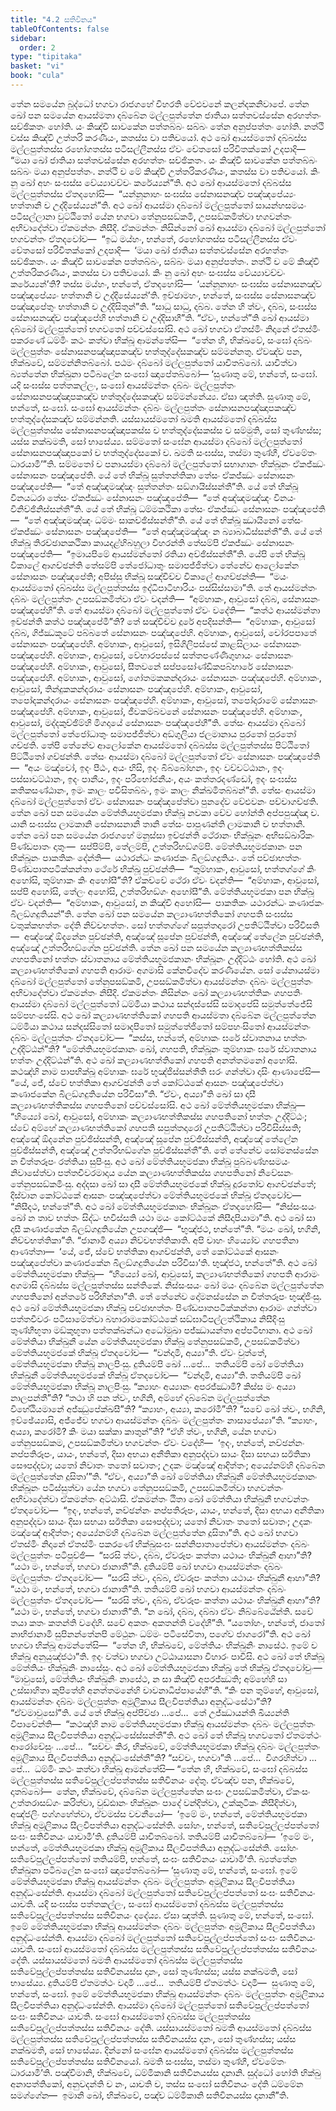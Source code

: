 ```yaml
---
title: "4.2 සතිවිනය"
tableOfContents: false
sidebar:
  order: 2
type: "tipitaka"
basket: "vi"
book: "cula"
---
```



<DynamicBreadcrumb />

<Division number="189" book="cula">

<Paragraph number="807" book="cula">
තේන සමයේන බුද්ධෝ භගවා රාජගහේ විහරති වේළුවනේ කලන්දකනිවාපේ. තේන ඛෝ පන සමයේන ආයස්මතා දබ්බේන මල්ලපුත්තේන ජාතියා සත්තවස්සේන අරහත්තං සච්ඡිකතං හෝති. යං කිඤ්චි සාවකේන පත්තබ්බං සබ්බං තේන අනුප්පත්තං හෝති. නත්ථි චස්ස කිඤ්චි උත්තරි කරණීයං, කතස්ස වා පතිචයෝ. අථ ඛෝ ආයස්මතෝ දබ්බස්ස මල්ලපුත්තස්ස රහෝගතස්ස පටිසල්ලීනස්ස ඒවං චේතසෝ පරිවිතක්කෝ උදපාදි—  “මයා ඛෝ ජාතියා සත්තවස්සේන අරහත්තං සච්ඡිකතං. යං කිඤ්චි සාවකේන පත්තබ්බං සබ්බං මයා අනුප්පත්තං. නත්ථි ච මේ කිඤ්චි උත්තරිකරණීයං, කතස්ස වා පතිචයෝ. කිං නු ඛෝ අහං සංඝස්ස වේය්‍යාවච්චං කරේය්‍යන්”ති.
</Paragraph>

<Paragraph number="808" book="cula">
අථ ඛෝ ආයස්මතෝ දබ්බස්ස මල්ලපුත්තස්ස ඒතදහෝසි—  “යන්නූනාහං සංඝස්ස සේනාසනඤ්ච පඤ්ඤපේය්‍යං භත්තානි ච උද්දිසේය්‍යන්”ති. අථ ඛෝ ආයස්මා දබ්බෝ මල්ලපුත්තෝ සායන්හසමයං පටිසල්ලානා වුට්ඨිතෝ යේන භගවා තේනුපසඞ්කමි, උපසඞ්කමිත්වා භගවන්තං අභිවාදේත්වා ඒකමන්තං නිසීදි. ඒකමන්තං නිසින්නෝ ඛෝ ආයස්මා දබ්බෝ මල්ලපුත්තෝ භගවන්තං ඒතදවෝච—  “ඉධ මය්හං, භන්තේ, රහෝගතස්ස පටිසල්ලීනස්ස ඒවං චේතසෝ පරිවිතක්කෝ උදපාදි—  ‘මයා ඛෝ ජාතියා සත්තවස්සේන අරහත්තං සච්ඡිකතං. යං කිඤ්චි සාවකේන පත්තබ්බං, සබ්බං මයා අනුප්පත්තං. නත්ථි ච මේ කිඤ්චි උත්තරිකරණීයං, කතස්ස වා පතිචයෝ. කිං නු ඛෝ අහං සංඝස්ස වේය්‍යාවච්චං කරේය්‍යන්’ති? තස්ස මය්හං, භන්තේ, ඒතදහෝසි—  ‘යන්නූනාහං සංඝස්ස සේනාසනඤ්ච පඤ්ඤපේය්‍යං භත්තානි ච උද්දිසේය්‍යන්’ති. ඉච්ඡාමහං, භන්තේ, සංඝස්ස සේනාසනඤ්ච පඤ්ඤාපේතුං භත්තානි ච උද්දිසිතුන්”ති. “සාධු සාධු, දබ්බ. තේන හි ත්වං, දබ්බ, සංඝස්ස සේනාසනඤ්ච පඤ්ඤපේහි භත්තානි ච උද්දිසාහී”ති. “ඒවං, භන්තේ”ති ඛෝ ආයස්මා දබ්බෝ මල්ලපුත්තෝ භගවතෝ පච්චස්සෝසි. අථ ඛෝ භගවා ඒතස්මිං නිදානේ ඒතස්මිං පකරණේ ධම්මිං කථං කත්වා භික්ඛූ ආමන්තේසි—  “තේන හි, භික්ඛවේ, සංඝෝ දබ්බං මල්ලපුත්තං සේනාසනපඤ්ඤාපකඤ්ච භත්තුද්දේසකඤ්ච සම්මන්නතු. ඒවඤ්ච පන, භික්ඛවේ, සම්මන්නිතබ්බෝ. පඨමං දබ්බෝ මල්ලපුත්තෝ යාචිතබ්බෝ. යාචිත්වා බ්‍යත්තේන භික්ඛුනා පටිබලේන සංඝෝ ඤාපේතබ්බෝ—
</Paragraph>

</Division>
<Division number="190" book="cula">

<Paragraph number="809" book="cula">
‘සුණාතු මේ, භන්තේ, සංඝෝ. යදි සංඝස්ස පත්තකල්ලං, සංඝෝ ආයස්මන්තං දබ්බං මල්ලපුත්තං සේනාසනපඤ්ඤාපකඤ්ච භත්තුද්දේසකඤ්ච සම්මන්නේය්‍ය. ඒසා ඤත්ති.
</Paragraph>

<Paragraph number="810" book="cula">
සුණාතු මේ, භන්තේ, සංඝෝ. සංඝෝ ආයස්මන්තං දබ්බං මල්ලපුත්තං සේනාසනපඤ්ඤාපකඤ්ච භත්තුද්දේසකඤ්ච සම්මන්නති. යස්සායස්මතෝ ඛමති ආයස්මතෝ දබ්බස්ස මල්ලපුත්තස්ස සේනාසනපඤ්ඤාපකස්ස ච භත්තුද්දේසකස්ස ච සම්මුති, සෝ තුණ්හස්ස; යස්ස නක්ඛමති, සෝ භාසේය්‍ය.
</Paragraph>

<Paragraph number="811" book="cula">
සම්මතෝ සංඝේන ආයස්මා දබ්බෝ මල්ලපුත්තෝ සේනාසනපඤ්ඤාපකෝ ච භත්තුද්දේසකෝ ච. ඛමති සංඝස්ස, තස්මා තුණ්හී, ඒවමේතං ධාරයාමී’”ති.
</Paragraph>

</Division>
<Division number="191" book="cula">

<Paragraph number="812" book="cula">
සම්මතෝ ච පනායස්මා දබ්බෝ මල්ලපුත්තෝ සභාගානං භික්ඛූනං ඒකජ්ඣං සේනාසනං පඤ්ඤපේති. යේ තේ භික්ඛූ සුත්තන්තිකා තේසං ඒකජ්ඣං සේනාසනං පඤ්ඤපේති—  “තේ අඤ්ඤමඤ්ඤං සුත්තන්තං සඞ්ගායිස්සන්තී”ති. යේ තේ භික්ඛූ විනයධරා තේසං ඒකජ්ඣං සේනාසනං පඤ්ඤපේති—  “තේ අඤ්ඤමඤ්ඤං විනයං විනිච්ඡිනිස්සන්තී”ති. යේ තේ භික්ඛූ ධම්මකථිකා තේසං ඒකජ්ඣං සේනාසනං පඤ්ඤපේති—  “තේ අඤ්ඤමඤ්ඤං ධම්මං සාකච්ඡිස්සන්තී”ති. යේ තේ භික්ඛූ ඣායිනෝ තේසං ඒකජ්ඣං සේනාසනං පඤ්ඤපේති—  “තේ අඤ්ඤමඤ්ඤං න බ්‍යාබාධිස්සන්තී”ති. යේ තේ භික්ඛූ තිරච්ඡානකථිකා කායදළ්හිබහුලා විහරන්ති තේසම්පි ඒකජ්ඣං සේනාසනං පඤ්ඤපේති—  “ඉමායපිමේ ආයස්මන්තෝ රතියා අච්ඡිස්සන්තී”ති. යේපි තේ භික්ඛූ විකාලේ ආගච්ඡන්ති තේසම්පි තේජෝධාතුං සමාපජ්ජිත්වා තේනේව ආලෝකේන සේනාසනං පඤ්ඤපේති; අපිස්සු භික්ඛූ සඤ්චිච්ච විකාලේ ආගච්ඡන්ති—  “මයං ආයස්මතෝ දබ්බස්ස මල්ලපුත්තස්ස ඉද්ධිපාටිහාරියං පස්සිස්සාමා”ති.
</Paragraph>

<Paragraph number="813" book="cula">
තේ ආයස්මන්තං දබ්බං මල්ලපුත්තං උපසඞ්කමිත්වා ඒවං වදන්ති—  “අම්හාකං, ආවුසෝ දබ්බ, සේනාසනං පඤ්ඤපේහී”ති. තේ ආයස්මා දබ්බෝ මල්ලපුත්තෝ ඒවං වදේති—  “කත්ථ ආයස්මන්තා ඉච්ඡන්ති කත්ථ පඤ්ඤපේමී”ති? තේ සඤ්චිච්ච දූරේ අපදිසන්ති—  “අම්හාකං, ආවුසෝ දබ්බ, ගිජ්ඣකූටේ පබ්බතේ සේනාසනං පඤ්ඤපේහි. අම්හාකං, ආවුසෝ, චෝරපපාතේ සේනාසනං පඤ්ඤපේහි. අම්හාකං, ආවුසෝ, ඉසිගිලිපස්සේ කාළසිලායං සේනාසනං පඤ්ඤපේහි. අම්හාකං, ආවුසෝ, වේභාරපස්සේ සත්තපණ්ණිගුහායං සේනාසනං පඤ්ඤපේහි. අම්හාකං, ආවුසෝ, සීතවනේ සප්පසෝණ්ඩිකපබ්භාරේ සේනාසනං පඤ්ඤපේහි. අම්හාකං, ආවුසෝ, ගෝතමකකන්දරායං සේනාසනං පඤ්ඤපේහි. අම්හාකං, ආවුසෝ, තින්දුකකන්දරායං සේනාසනං පඤ්ඤපේහි. අම්හාකං, ආවුසෝ, තපෝදකන්දරායං සේනාසනං පඤ්ඤපේහි. අම්හාකං, ආවුසෝ, තපෝදාරාමේ සේනාසනං පඤ්ඤපේහි. අම්හාකං, ආවුසෝ, ජීවකම්බවනේ සේනාසනං පඤ්ඤපේහි. අම්හාකං, ආවුසෝ, මද්දකුච්ඡිම්හි මිගදායේ සේනාසනං පඤ්ඤපේහී”ති.
</Paragraph>

<Paragraph number="814" book="cula">
තේසං ආයස්මා දබ්බෝ මල්ලපුත්තෝ තේජෝධාතුං සමාපජ්ජිත්වා අඞ්ගුලියා ජලමානාය පුරතෝ පුරතෝ ගච්ඡති. තේපි තේනේව ආලෝකේන ආයස්මතෝ දබ්බස්ස මල්ලපුත්තස්ස පිට්ඨිතෝ පිට්ඨිතෝ ගච්ඡන්ති. තේසං ආයස්මා දබ්බෝ මල්ලපුත්තෝ ඒවං සේනාසනං පඤ්ඤපේති—  “අයං මඤ්චෝ, ඉදං පීඨං, අයං භිසි, ඉදං බිබ්බෝහනං, ඉදං වච්චට්ඨානං, ඉදං පස්සාවට්ඨානං, ඉදං පානීයං, ඉදං පරිභෝජනීයං, අයං කත්තරදණ්ඩෝ, ඉදං සංඝස්ස කතිකසණ්ඨානං, ඉමං කාලං පවිසිතබ්බං, ඉමං කාලං නික්ඛමිතබ්බන්”ති. තේසං ආයස්මා දබ්බෝ මල්ලපුත්තෝ ඒවං සේනාසනං පඤ්ඤපේත්වා පුනදේව වේළුවනං පච්චාගච්ඡති.
</Paragraph>

</Division>
<Division number="192" book="cula">

<Paragraph number="815" book="cula">
තේන ඛෝ පන සමයේන මේත්තියභූමජකා භික්ඛූ නවකා චේව හෝන්ති අප්පපුඤ්ඤා ච. යානි සංඝස්ස ලාමකානි සේනාසනානි තානි තේසං පාපුණන්ති ලාමකානි ච භත්තානි. තේන ඛෝ පන සමයේන රාජගහේ මනුස්සා ඉච්ඡන්ති ථේරානං භික්ඛූනං අභිසඞ්ඛාරිකං පිණ්ඩපාතං දාතුං—  සප්පිම්පි, තේලම්පි, උත්තරිභඞ්ගම්පි. මේත්තියභූමජකානං පන භික්ඛූනං පාකතිකං දේන්ති—  යථාරන්ධං කණාජකං බිලඞ්ගදුතියං. තේ පච්ඡාභත්තං පිණ්ඩපාතපටික්කන්තා ථේරේ භික්ඛූ පුච්ඡන්ති—  “තුම්හාකං, ආවුසෝ, භත්තග්ගේ කිං අහෝසි, තුම්හාකං කිං අහෝසී”ති? ඒකච්චේ ථේරා ඒවං වදන්ති—  “අම්හාකං, ආවුසෝ, සප්පි අහෝසි, තේලං අහෝසි, උත්තරිභඞ්ගං අහෝසී”ති. මේත්තියභූමජකා පන භික්ඛූ ඒවං වදන්ති—  “අම්හාකං, ආවුසෝ, න කිඤ්චි අහෝසි—  පාකතිකං යථාරන්ධං කණාජකං බිලඞ්ගදුතියන්”ති.
</Paragraph>

<Paragraph number="816" book="cula">
තේන ඛෝ පන සමයේන කල්‍යාණභත්තිකෝ ගහපති සංඝස්ස චතුක්කභත්තං දේති නිච්චභත්තං. සෝ භත්තග්ගේ සපුත්තදාරෝ උපතිට්ඨිත්වා පරිවිසති—  අඤ්ඤේ ඕදනේන පුච්ඡන්ති, අඤ්ඤේ සූපේන පුච්ඡන්ති, අඤ්ඤේ තේලේන පුච්ඡන්ති, අඤ්ඤේ උත්තරිභඞ්ගේන පුච්ඡන්ති. තේන ඛෝ පන සමයේන කල්‍යාණභත්තිකස්ස ගහපතිනෝ භත්තං ස්වාතනාය මේත්තියභූමජකානං භික්ඛූනං උද්දිට්ඨං හෝති. අථ ඛෝ කල්‍යාණභත්තිකෝ ගහපති ආරාමං අගමාසි කේනචිදේව කරණීයේන. සෝ යේනායස්මා දබ්බෝ මල්ලපුත්තෝ තේනුපසඞ්කමි, උපසඞ්කමිත්වා ආයස්මන්තං දබ්බං මල්ලපුත්තං අභිවාදේත්වා ඒකමන්තං නිසීදි. ඒකමන්තං නිසින්නං ඛෝ කල්‍යාණභත්තිකං ගහපතිං ආයස්මා දබ්බෝ මල්ලපුත්තෝ ධම්මියා කථාය සන්දස්සේසි සමාදපේසි සමුත්තේජේසි සම්පහංසේසි. අථ ඛෝ කල්‍යාණභත්තිකෝ ගහපති ආයස්මතා දබ්බේන මල්ලපුත්තේන ධම්මියා කථාය සන්දස්සිතෝ සමාදපිතෝ සමුත්තේජිතෝ සම්පහංසිතෝ ආයස්මන්තං දබ්බං මල්ලපුත්තං ඒතදවෝච—  “කස්ස, භන්තේ, අම්හාකං ඝරේ ස්වාතනාය භත්තං උද්දිට්ඨන්”ති? “මේත්තියභූමජකානං ඛෝ, ගහපති, භික්ඛූනං තුම්හාකං ඝරේ ස්වාතනාය භත්තං උද්දිට්ඨන්”ති. අථ ඛෝ කල්‍යාණභත්තිකෝ ගහපති අනත්තමනෝ අහෝසි. කථඤ්හි නාම පාපභික්ඛූ අම්හාකං ඝරේ භුඤ්ජිස්සන්තීති ඝරං ගන්ත්වා දාසිං ආණාපේසි—  “යේ, ජේ, ස්වේ භත්තිකා ආගච්ඡන්ති තේ කෝට්ඨකේ ආසනං පඤ්ඤපේත්වා කණාජකේන බිලඞ්ගදුතියේන පරිවිසා”ති. “ඒවං, අය්‍යා”ති ඛෝ සා දාසී කල්‍යාණභත්තිකස්ස ගහපතිනෝ පච්චස්සෝසි.
</Paragraph>

<Paragraph number="817" book="cula">
අථ ඛෝ මේත්තියභූමජකා භික්ඛූ—  “හිය්‍යෝ ඛෝ, ආවුසෝ, අම්හාකං කල්‍යාණභත්තිකස්ස ගහපතිනෝ භත්තං උද්දිට්ඨං; ස්වේ අම්හේ කල්‍යාණභත්තිකෝ ගහපති සපුත්තදාරෝ උපතිට්ඨිත්වා පරිවිසිස්සති; අඤ්ඤේ ඕදනේන පුච්ඡිස්සන්ති, අඤ්ඤේ සූපේන පුච්ඡිස්සන්ති, අඤ්ඤේ තේලේන පුච්ඡිස්සන්ති, අඤ්ඤේ උත්තරිභඞ්ගේන පුච්ඡිස්සන්තී”ති. තේ තේනේව සෝමනස්සේන න චිත්තරූපං රත්තියා සුපිංසු. අථ ඛෝ මේත්තියභූමජකා භික්ඛූ පුබ්බණ්හසමයං නිවාසේත්වා පත්තචීවරමාදාය යේන කල්‍යාණභත්තිකස්ස ගහපතිනෝ නිවේසනං තේනුපසඞ්කමිංසු. අද්දසා ඛෝ සා දාසී මේත්තියභූමජකේ භික්ඛූ දූරතෝව ආගච්ඡන්තේ; දිස්වාන කෝට්ඨකේ ආසනං පඤ්ඤපේත්වා මේත්තියභූමජකේ භික්ඛූ ඒතදවෝච—  “නිසීදථ, භන්තේ”ති. අථ ඛෝ මේත්තියභූමජකානං භික්ඛූනං ඒතදහෝසි—  “නිස්සංසයං ඛෝ න තාව භත්තං සිද්ධං භවිස්සති යථා මයං කෝට්ඨකේ නිසීදාපියාමා”ති. අථ ඛෝ සා දාසී කණාජකේන බිලඞ්ගදුතියේන උපගඤ්ඡි—  “භුඤ්ජථ, භන්තේ”ති. “මයං ඛෝ, භගිනි, නිච්චභත්තිකා”ති. “ජානාමි අය්‍යා නිච්චභත්තිකාති. අපි චාහං හිය්‍යෝව ගහපතිනා ආණත්තා—  ‘යේ, ජේ, ස්වේ භත්තිකා ආගච්ඡන්ති, තේ කෝට්ඨකේ ආසනං පඤ්ඤපේත්වා කණාජකේන බිලඞ්ගදුතියේන පරිවිසා’ති. භුඤ්ජථ, භන්තේ”ති. අථ ඛෝ මේත්තියභූමජකා භික්ඛූ—  “හිය්‍යෝ ඛෝ, ආවුසෝ, කල්‍යාණභත්තිකෝ ගහපති ආරාමං අගමාසි දබ්බස්ස මල්ලපුත්තස්ස සන්තිකේ. නිස්සංසයං ඛෝ මයං දබ්බේන මල්ලපුත්තේන ගහපතිනෝ අන්තරේ පරිභින්නා”ති. තේ තේනේව දෝමනස්සේන න චිත්තරූපං භුඤ්ජිංසු. අථ ඛෝ මේත්තියභූමජකා භික්ඛූ පච්ඡාභත්තං පිණ්ඩපාතපටික්කන්තා ආරාමං ගන්ත්වා පත්තචීවරං පටිසාමේත්වා බහාරාමකෝට්ඨකේ සඞ්ඝාටිපල්ලත්ථිකාය නිසීදිංසු තුණ්හීභූතා මඞ්කුභූතා පත්තක්ඛන්ධා අධෝමුඛා පජ්ඣායන්තා අප්පටිභානා.
</Paragraph>

<Paragraph number="818" book="cula">
අථ ඛෝ මේත්තියා භික්ඛුනී යේන මේත්තියභූමජකා භික්ඛූ තේනුපසඞ්කමි, උපසඞ්කමිත්වා මේත්තියභූමජකේ භික්ඛූ ඒතදවෝච—  “වන්දාමි, අය්‍යා”ති. ඒවං වුත්තේ, මේත්තියභූමජකා භික්ඛූ නාලපිංසු. දුතියම්පි ඛෝ …පේ…  තතියම්පි ඛෝ මේත්තියා භික්ඛුනී මේත්තියභූමජකේ භික්ඛූ ඒතදවෝච—  “වන්දාමි, අය්‍යා”ති. තතියම්පි ඛෝ මේත්තියභූමජකා භික්ඛූ නාලපිංසු. “ක්‍යාහං අය්‍යානං අපරජ්ඣාමි? කිස්ස මං අය්‍යා නාලපන්තී”ති? “තථා හි පන ත්වං, භගිනි, අම්හේ දබ්බේන මල්ලපුත්තේන විහේඨියමානේ අජ්ඣුපේක්ඛසී”ති? “ක්‍යාහං, අය්‍යා, කරෝමී”ති? “සචේ ඛෝ ත්වං, භගිනි, ඉච්ඡේය්‍යාසි, අජ්ජේව භගවා ආයස්මන්තං දබ්බං මල්ලපුත්තං නාසාපේය්‍යා”ති. “ක්‍යාහං, අය්‍යා, කරෝමි? කිං මයා සක්කා කාතුන්”ති? “ඒහි ත්වං, භගිනි, යේන භගවා තේනුපසඞ්කම, උපසඞ්කමිත්වා භගවන්තං ඒවං වදේහි—  ‘ඉදං, භන්තේ, නච්ඡන්නං නප්පතිරූපං, යායං, භන්තේ, දිසා අභයා අනීතිකා අනුපද්දවා සායං දිසා සභයා සඊතිකා සෞපද්දවා; යතෝ නිවාතං තතෝ සවාතං; උදකං මඤ්ඤේ ආදිත්තං; අය්‍යේනම්හි දබ්බේන මල්ලපුත්තේන දූසිතා’”ති. “ඒවං, අය්‍යා”ති ඛෝ මේත්තියා භික්ඛුනී මේත්තියභූමජකානං භික්ඛූනං පටිස්සුත්වා යේන භගවා තේනුපසඞ්කමි, උපසඞ්කමිත්වා භගවන්තං අභිවාදේත්වා ඒකමන්තං අට්ඨාසි. ඒකමන්තං ඨිතා ඛෝ මේත්තියා භික්ඛුනී භගවන්තං ඒතදවෝච—  “ඉදං, භන්තේ, නච්ඡන්නං නප්පතිරූපං, යායං, භන්තේ, දිසා අභයා අනීතිකා අනුපද්දවා සායං දිසා සභයා සඊතිකා සෞපද්දවා; යතෝ නිවාතං තතෝ සවාතං; උදකං මඤ්ඤේ ආදිත්තං; අය්‍යේනම්හි දබ්බේන මල්ලපුත්තේන දූසිතා”ති.
</Paragraph>

</Division>
<Division number="193" book="cula">

<Paragraph number="819" book="cula">
අථ ඛෝ භගවා ඒතස්මිං නිදානේ ඒතස්මිං පකරණේ භික්ඛුසංඝං සන්නිපාතාපේත්වා ආයස්මන්තං දබ්බං මල්ලපුත්තං පටිපුච්ඡි—  “සරසි ත්වං, දබ්බ, ඒවරූපං කත්තා යථායං භික්ඛුනී ආහා”ති? “යථා මං, භන්තේ, භගවා ජානාතී”ති. දුතියම්පි ඛෝ භගවා ආයස්මන්තං දබ්බං මල්ලපුත්තං ඒතදවෝච—  “සරසි ත්වං, දබ්බ, ඒවරූපං කත්තා යථායං භික්ඛුනී ආහා”ති? “යථා මං, භන්තේ, භගවා ජානාතී”ති. තතියම්පි ඛෝ භගවා ආයස්මන්තං දබ්බං මල්ලපුත්තං ඒතදවෝච—  “සරසි ත්වං, දබ්බ, ඒවරූපං කත්තා යථායං භික්ඛුනී ආහා”ති? “යථා මං, භන්තේ, භගවා ජානාතී”ති. “න ඛෝ, දබ්බ, දබ්බා ඒවං නිබ්බේඨේන්ති. සචේ තයා කතං කතන්ති වදේහි. සචේ අකතං අකතන්ති වදේහී”ති. “යතෝහං, භන්තේ, ජාතෝ නාභිජානාමි සුපිනන්තේනපි මේථුනං ධම්මං පටිසේවිතා, පගේව ජාගරෝ”ති. අථ ඛෝ භගවා භික්ඛූ ආමන්තේසි—  “තේන හි, භික්ඛවේ, මේත්තියං භික්ඛුනිං නාසේථ. ඉමේ ච භික්ඛූ අනුයුඤ්ජථා”ති. ඉදං වත්වා භගවා උට්ඨායාසනා විහාරං පාවිසි.
</Paragraph>

<Paragraph number="820" book="cula">
අථ ඛෝ තේ භික්ඛූ මේත්තියං භික්ඛුනිං නාසේසුං. අථ ඛෝ මේත්තියභූමජකා භික්ඛූ තේ භික්ඛූ ඒතදවෝචුං—  “මාවුසෝ, මේත්තියං භික්ඛුනිං නාසේථ, න සා කිඤ්චි අපරජ්ඣති; අම්හේහි සා උස්සාහිතා කුපිතේහි අනත්තමනේහි චාවනාධිප්පායේහී”ති. “කිං පන තුම්හේ, ආවුසෝ, ආයස්මන්තං දබ්බං මල්ලපුත්තං අමූලිකාය සීලවිපත්තියා අනුද්ධංසේථා”ති? “ඒවමාවුසෝ”ති. යේ තේ භික්ඛූ අප්පිච්ඡා …පේ…  තේ උජ්ඣායන්ති ඛිය්‍යන්ති විපාචේන්ති—  “කථඤ්හි නාම මේත්තියභූමජකා භික්ඛූ ආයස්මන්තං දබ්බං මල්ලපුත්තං අමූලිකාය සීලවිපත්තියා අනුද්ධංසේස්සන්තී”ති. අථ ඛෝ තේ භික්ඛූ භගවතෝ ඒතමත්ථං ආරෝචේසුං …පේ…  “සච්චං කිර, භික්ඛවේ, මේත්තියභූමජකා භික්ඛූ දබ්බං මල්ලපුත්තං අමූලිකාය සීලවිපත්තියා අනුද්ධංසේන්තී”ති? “සච්චං, භගවා”ති …පේ…  විගරහිත්වා …පේ…  ධම්මිං කථං කත්වා භික්ඛූ ආමන්තේසි—
</Paragraph>

<Paragraph number="821" book="cula">
“තේන හි, භික්ඛවේ, සංඝෝ දබ්බස්ස මල්ලපුත්තස්ස සතිවේපුල්ලප්පත්තස්ස සතිවිනයං දේතු. ඒවඤ්ච පන, භික්ඛවේ, දාතබ්බෝ—  තේන, භික්ඛවේ, දබ්බේන මල්ලපුත්තේන සංඝං උපසඞ්කමිත්වා, ඒකංසං උත්තරාසඞ්ගං කරිත්වා, වුඩ්ඪානං භික්ඛූනං පාදේ වන්දිත්වා, උක්කුටිකං නිසීදිත්වා, අඤ්ජලිං පග්ගහේත්වා, ඒවමස්ස වචනීයෝ—  ‘ඉමේ මං, භන්තේ, මේත්තියභූමජකා භික්ඛූ අමූලිකාය සීලවිපත්තියා අනුද්ධංසේන්ති. සෝහං, භන්තේ, සතිවේපුල්ලප්පත්තෝ සංඝං සතිවිනයං යාචාමී’ති. දුතියම්පි යාචිතබ්බෝ. තතියම්පි යාචිතබ්බෝ—  ‘ඉමේ මං, භන්තේ, මේත්තියභූමජකා භික්ඛූ අමූලිකාය සීලවිපත්තියා අනුද්ධංසේන්ති. සෝහං සතිවේපුල්ලප්පත්තෝ තතියම්පි, භන්තේ, සංඝං සතිවිනයං යාචාමී’ති. බ්‍යත්තේන භික්ඛුනා පටිබලේන සංඝෝ ඤාපේතබ්බෝ—
</Paragraph>

</Division>
<Division number="194" book="cula">

<Paragraph number="822" book="cula">
‘සුණාතු මේ, භන්තේ, සංඝෝ. ඉමේ මේත්තියභූමජකා භික්ඛූ ආයස්මන්තං දබ්බං මල්ලපුත්තං අමූලිකාය සීලවිපත්තියා අනුද්ධංසේන්ති. ආයස්මා දබ්බෝ මල්ලපුත්තෝ සතිවේපුල්ලප්පත්තෝ සංඝං සතිවිනයං යාචති. යදි සංඝස්ස පත්තකල්ලං, සංඝෝ ආයස්මතෝ දබ්බස්ස මල්ලපුත්තස්ස සතිවේපුල්ලප්පත්තස්ස සතිවිනයං දදේය්‍ය. ඒසා ඤත්ති.
</Paragraph>

<Paragraph number="823" book="cula">
සුණාතු මේ, භන්තේ, සංඝෝ. ඉමේ මේත්තියභූමජකා භික්ඛූ ආයස්මන්තං දබ්බං මල්ලපුත්තං අමූලිකාය සීලවිපත්තියා අනුද්ධංසේන්ති. ආයස්මා දබ්බෝ මල්ලපුත්තෝ සතිවේපුල්ලප්පත්තෝ සංඝං සතිවිනයං යාචති. සංඝෝ ආයස්මතෝ දබ්බස්ස මල්ලපුත්තස්ස සතිවේපුල්ලප්පත්තස්ස සතිවිනයං දේති. යස්සායස්මතෝ ඛමති ආයස්මතෝ දබ්බස්ස මල්ලපුත්තස්ස සතිවේපුල්ලප්පත්තස්ස සතිවිනයස්ස දානං, සෝ තුණ්හස්ස; යස්ස නක්ඛමති, සෝ භාසේය්‍ය.
</Paragraph>

<Paragraph number="824" book="cula">
දුතියම්පි ඒතමත්ථං වදාමි …පේ…  තතියම්පි ඒතමත්ථං වදාමි—  සුණාතු මේ, භන්තේ, සංඝෝ. ඉමේ මේත්තියභූමජකා භික්ඛූ ආයස්මන්තං දබ්බං මල්ලපුත්තං අමූලිකාය සීලවිපත්තියා අනුද්ධංසේන්ති. ආයස්මා දබ්බෝ මල්ලපුත්තෝ සතිවේපුල්ලප්පත්තෝ සංඝං සතිවිනයං යාචති. සංඝෝ ආයස්මතෝ දබ්බස්ස මල්ලපුත්තස්ස සතිවේපුල්ලප්පත්තස්ස සතිවිනයං දේති. යස්සායස්මතෝ ඛමති ආයස්මතෝ දබ්බස්ස මල්ලපුත්තස්ස සතිවේපුල්ලප්පත්තස්ස සතිවිනයස්ස දානං, සෝ තුණ්හස්ස; යස්ස නක්ඛමති, සෝ භාසේය්‍ය.
</Paragraph>

<Paragraph number="825" book="cula">
දින්නෝ සංඝේන ආයස්මතෝ දබ්බස්ස මල්ලපුත්තස්ස සතිවේපුල්ලප්පත්තස්ස සතිවිනයෝ. ඛමති සංඝස්ස, තස්මා තුණ්හී, ඒවමේතං ධාරයාමී’ති.
</Paragraph>

</Division>
<Division number="195" book="cula">

<Paragraph number="826" book="cula">
පඤ්චිමානි, භික්ඛවේ, ධම්මිකානි සතිවිනයස්ස දානානි. සුද්ධෝ හෝති භික්ඛු අනාපත්තිකෝ, අනුවදන්ති ච නං, යාචති ච, තස්ස සංඝෝ සතිවිනයං දේති ධම්මේන සමග්ගේන—  ඉමානි ඛෝ, භික්ඛවේ, පඤ්ච ධම්මිකානි සතිවිනයස්ස දානානී”ති.
</Paragraph>
</Division>